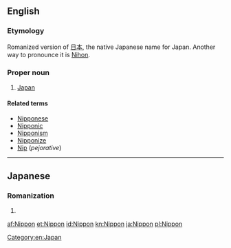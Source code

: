 {{also|nippon}}
==English==

===Etymology===
Romanized version of [[日本]], the native Japanese name for Japan. Another way to pronounce it is [[Nihon]].

===Proper noun===
{{en-proper noun|-}}

# [[Japan]]

====Related terms====
* [[Nipponese]]
* [[Nipponic]]
* [[Nipponism]]
* [[Nipponize]]
* [[Nip]] (''pejorative'')

[[Category:en:Japan]]

----

==Japanese==

===Romanization===
{{ja-romaji|にっぽん}}

# {{defn|Japanese}}

[[af:Nippon]]
[[et:Nippon]]
[[id:Nippon]]
[[kn:Nippon]]
[[ja:Nippon]]
[[pl:Nippon]]